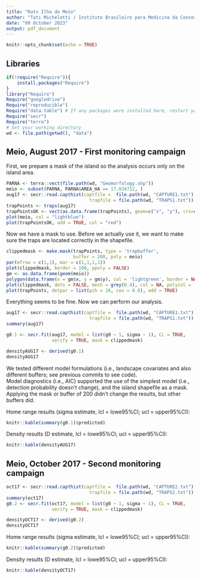 ```yaml
---
title: "Rats Ilha do Meio"
author: "Tati Micheletti / Instituto Brasileiro para Medicina da Conservacao"
date: "09 October 2023"
output: pdf_document
---
```


```r
knitr::opts_chunk$set(echo = TRUE)
```

## Libraries

```r
if(!require("Require")){
    install.packages("Require")
}
library("Require")
Require("googledrive")
Require("reproducible")
Require("data.table") # If any packages were installed here, restart your session and re-run the code!
Require("secr")
Require("terra")
# Set your working directory
wd <- file.path(getwd(), "data")

```

## Meio, August 2017 - First monitoring campaign

First, we prepare a mask of the island so the analysis occurs only on the island area.

```r
PARNA <- terra::vect(file.path(wd, "Geomorfology.shp")) 
meio <- subset(PARNA, PARNA$AREA_HA == 17.034712, )
aug17 <- secr::read.capthist(captfile =  file.path(wd, "CAPTURE1.txt"),
                               trapfile = file.path(wd, "TRAPS1.txt"))
trapPoints <- traps(aug17)
trapPointsOK <- vect(as.data.frame(trapPoints), geom=c("x", "y"), crs=crs(meio), keepgeom=FALSE)
plot(meio, col = "lightblue")
plot(trapPointsOK, add = TRUE, col = "red")
```

Now we have a mask to use. Before we actually use it, we want to make sure the traps are located correctly in the shapefile.

```r
clippedmask <- make.mask(trapPoints, type = 'trapbuffer', 
                         buffer = 200, poly = meio)
par(mfrow = c(1,1), mar = c(1,1,1,1))
plot(clippedmask, border = 100, ppoly = FALSE)
gm <- as.data.frame(geom(meio))
polygon(data.frame(x = gm$x, y = gm$y), col = 'lightgreen', border = NA)
plot(clippedmask, dots = FALSE, mesh = grey(0.4), col = NA, polycol = 'blue', add = TRUE)
plot(trapPoints, detpar = list(pch = 16, cex = 0.8), add = TRUE)
```

Everything seems to be fine. Now we can perform our analysis.

```r

aug17 <- secr::read.capthist(captfile =  file.path(wd, "CAPTURE1.txt"),
                               trapfile = file.path(wd, "TRAPS1.txt")) # We have already read the file before so we could extract the trap's information. Here it is again for consistency.
summary(aug17)

g0.1 <- secr.fit(aug17, model = list(g0 ~ 1, sigma ~ 1), CL = TRUE,
                 verify = TRUE, mask = clippedmask)

densityAUG17 <- derived(g0.1)
densityAUG17
```

We tested different model formulations (i.e., landscape covariates and also different buffers; see previous commits to see code).  
Model diagnostics (i.e., AIC) supported the use of the simplest model (i.e., detection probability doesn't change), and the island shapefile as a mask. Applying the mask or buffer of 200 didn't change the results, but other buffers did.

Home range results (sigma estimate, lcl = lowe95%CI; ucl = upper95%CI):
```r
knitr::kable(summary(g0.1)$predicted)
```

Density results (D estimate, lcl = lowe95%CI; ucl = upper95%CI):
```r
knitr::kable(densityAUG17)
```

## Meio, October 2017 - Second monitoring campaign

```r
oct17 <- secr::read.capthist(captfile =  file.path(wd, "CAPTURE2.txt"),
                               trapfile = file.path(wd, "TRAPS2.txt"))
summary(oct17)
g0.2 <- secr.fit(oct17, model = list(g0 ~ 1, sigma ~ 1), CL = TRUE,
                 verify = TRUE, mask = clippedmask)

densityOCT17 <- derived(g0.2)
densityOCT17
```

Home range results (sigma estimate, lcl = lowe95%CI; ucl = upper95%CI):
```r
knitr::kable(summary(g0.2)$predicted)
```

Density results (D estimate, lcl = lowe95%CI; ucl = upper95%CI):
```r
knitr::kable(densityOCT17)
```

